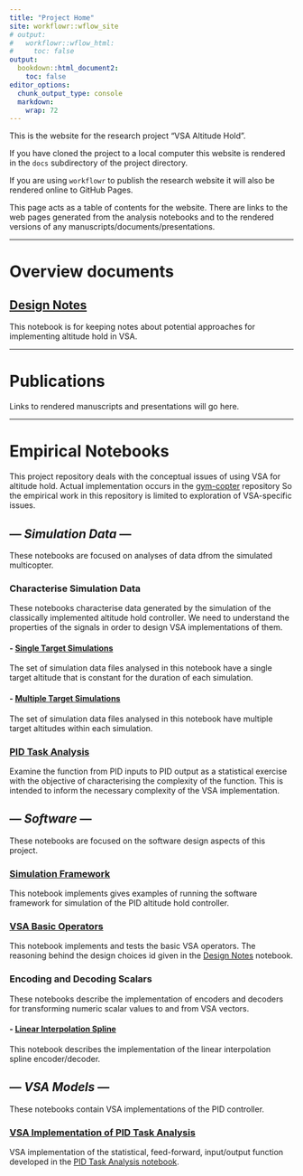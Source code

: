```yaml
---
title: "Project Home"
site: workflowr::wflow_site
# output:
#   workflowr::wflow_html:
#     toc: false
output:
  bookdown::html_document2:
    toc: false
editor_options:
  chunk_output_type: console
  markdown: 
    wrap: 72
---
```


This is the website for the research project "VSA Altitude Hold".

If you have cloned the project to a local computer this website is
rendered in the `docs` subdirectory of the project directory.

If you are using `workflowr` to publish the research website it will
also be rendered online to GitHub Pages.

This page acts as a table of contents for the website. There are links
to the web pages generated from the analysis notebooks and to the
rendered versions of any manuscripts/documents/presentations.

------------------------------------------------------------------------

# **Overview documents** {.unnumbered}

## [Design Notes](design_notes.html) {.unnumbered}

This notebook is for keeping notes about potential approaches for
implementing altitude hold in VSA.

------------------------------------------------------------------------

# **Publications** {.unnumbered}

Links to rendered manuscripts and presentations will go here.

------------------------------------------------------------------------

# **Empirical Notebooks** {.unnumbered}

This project repository deals with the conceptual issues of using VSA
for altitude hold. Actual implementation occurs in the
[gym-copter](https://github.com/simondlevy/gym-copter) repository So the
empirical work in this repository is limited to exploration of
VSA-specific issues.

## --- *Simulation Data* --- {.unnumbered}

These notebooks are focused on analyses of data dfrom the simulated
multicopter.

### Characterise Simulation Data {.unnumbered}

These notebooks characterise data generated by the simulation of the
classically implemented altitude hold controller. We need to understand
the properties of the signals in order to design VSA implementations of
them.

#### - [Single Target Simulations](characterise_single_target_data.html) {.unnumbered}

The set of simulation data files analysed in this notebook have a single
target altitude that is constant for the duration of each simulation.

#### - [Multiple Target Simulations](characterise_multiple_target_data.html) {.unnumbered}

The set of simulation data files analysed in this notebook have multiple
target altitudes within each simulation.

### [PID Task Analysis](PID_task_analysis.html) {.unnumbered}

Examine the function from PID inputs to PID output as a statistical
exercise with the objective of characterising the complexity of the
function. This is intended to inform the necessary complexity of the VSA
implementation.

## --- *Software* --- {.unnumbered}

These notebooks are focused on the software design aspects of this
project.

### [Simulation Framework](simulation_framework.html) {.unnumbered}

This notebook implements gives examples of running the software
framework for simulation of the PID altitude hold controller.

### [VSA Basic Operators](vsa_basic_operators.html) {.unnumbered}

This notebook implements and tests the basic VSA operators. The
reasoning behind the design choices id given in the [Design
Notes](design_notes.html) notebook.

### Encoding and Decoding Scalars {.unnumbered}

These notebooks describe the implementation of encoders and decoders for
transforming numeric scalar values to and from VSA vectors.

#### - [Linear Interpolation Spline](encoder_spline.html) {.unnumbered}

This notebook describes the implementation of the linear interpolation
spline encoder/decoder.

## --- *VSA Models* --- {.unnumbered}

These notebooks contain VSA implementations of the PID controller.

### [VSA Implementation of PID Task Analysis](PID_task_analysis_VSA.html) {.unnumbered}

VSA implementation of the statistical, feed-forward, input/output
function developed in the [PID Task Analysis
notebook](PID_task_analysis.html).
